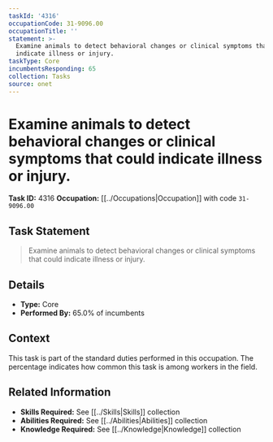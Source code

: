 ```yaml
---
taskId: '4316'
occupationCode: 31-9096.00
occupationTitle: ''
statement: >-
  Examine animals to detect behavioral changes or clinical symptoms that could
  indicate illness or injury.
taskType: Core
incumbentsResponding: 65
collection: Tasks
source: onet
---
```

# Examine animals to detect behavioral changes or clinical symptoms that could indicate illness or injury.

**Task ID:** 4316
**Occupation:** [[../Occupations|Occupation]] with code `31-9096.00`

## Task Statement

> Examine animals to detect behavioral changes or clinical symptoms that could indicate illness or injury.

## Details

- **Type:** Core
- **Performed By:** 65.0% of incumbents

## Context

This task is part of the standard duties performed in this occupation. The percentage indicates how common this task is among workers in the field.

## Related Information

- **Skills Required:** See [[../Skills|Skills]] collection
- **Abilities Required:** See [[../Abilities|Abilities]] collection
- **Knowledge Required:** See [[../Knowledge|Knowledge]] collection
